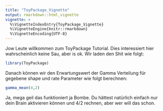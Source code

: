 ```yaml
---
title: "ToyPackage_Vignette"
output: rmarkdown::html_vignette
vignette: >
  %\VignetteIndexEntry{ToyPackage_Vignette}
  %\VignetteEngine{knitr::rmarkdown}
  %\VignetteEncoding{UTF-8}
---
```


Jow Leute willkommen zum ToyPackage Tutorial. Dies interessiert hier wahrscheinlich keine Sau, aber is ok. Wir laden den Shit wie folgt:

```r
library(ToyPackage)
```

Danach können wir den Erwartungswert der Gamma Verteilung für gegebene shape und rate Parameter wie folgt berechnen:

```r
gamma_mean(4,2)
```

Ja, mega geil das funktioniert ja Bombe. Du hättest natürlich einfach nur dein Brain aktivieren können und 4/2 rechnen, aber wer will das schon.

